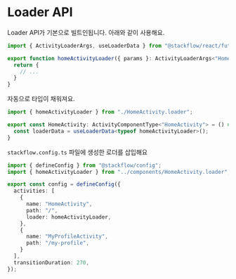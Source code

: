 # Loader API

Loader API가 기본으로 빌트인됩니다. 아래와 같이 사용해요.

```typescript showLineNumbers filename="HomeActivity.loader.ts" copy
import { ActivityLoaderArgs, useLoaderData } from "@stackflow/react/future";

export function homeActivityLoader({ params }: ActivityLoaderArgs<"HomeActivity">) {
  return {
    // ...
  }
}
```

자동으로 타입이 채워져요.
```typescript showLineNumbers filename="HomeActivity.tsx" copy {4}
import { homeActivityLoader } from "./HomeActivity.loader";

export const HomeActivity: ActivityComponentType<"HomeActivity"> = () => {
  const loaderData = useLoaderData<typeof homeActivityLoader>();
}
```

`stackflow.config.ts` 파일에 생성한 로더를 삽입해요
```typescript showLineNumbers filename="stackflow.config.ts" copy {9}
import { defineConfig } from "@stackflow/config";
import { homeActivityLoader } from "../components/HomeActivity.loader";

export const config = defineConfig({
  activities: [
    {
      name: "HomeActivity",
      path: "/",
      loader: homeActivityLoader,
    },
    {
      name: "MyProfileActivity",
      path: "/my-profile",
    }
  ],
  transitionDuration: 270,
});
```
